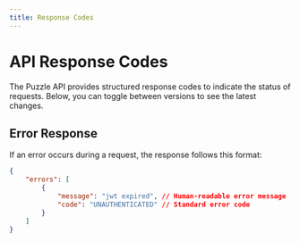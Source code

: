 ```yaml
---
title: Response Codes
---
```



# API Response Codes

<LiveSnippet />

The Puzzle API provides structured response codes to indicate the status of requests. Below, you can toggle between versions to see the latest changes.

<Tabs>

<Tab title="v1.0">

## Error Response

If an error occurs during a request, the response follows this format:

```json
{
    "errors": [
        {
            "message": "jwt expired", // Human-readable error message
            "code": "UNAUTHENTICATED" // Standard error code
        }
    ]
}
